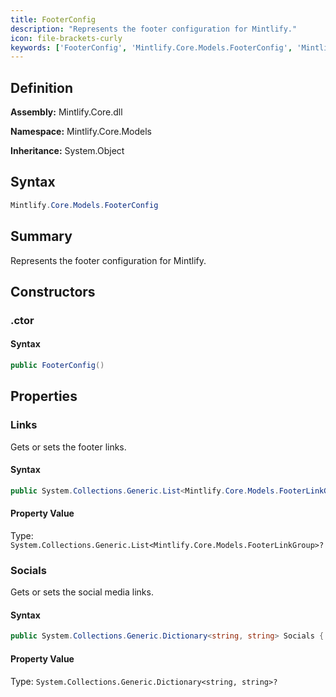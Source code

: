 ```yaml
---
title: FooterConfig
description: "Represents the footer configuration for Mintlify."
icon: file-brackets-curly
keywords: ['FooterConfig', 'Mintlify.Core.Models.FooterConfig', 'Mintlify.Core.Models', 'class', 'System.Object']
---
```


## Definition

**Assembly:** Mintlify.Core.dll

**Namespace:** Mintlify.Core.Models

**Inheritance:** System.Object

## Syntax

```csharp
Mintlify.Core.Models.FooterConfig
```

## Summary

Represents the footer configuration for Mintlify.

## Constructors

### .ctor

#### Syntax

```csharp
public FooterConfig()
```

## Properties

### Links

Gets or sets the footer links.

#### Syntax

```csharp
public System.Collections.Generic.List<Mintlify.Core.Models.FooterLinkGroup> Links { get; set; }
```

#### Property Value

Type: `System.Collections.Generic.List<Mintlify.Core.Models.FooterLinkGroup>?`

### Socials

Gets or sets the social media links.

#### Syntax

```csharp
public System.Collections.Generic.Dictionary<string, string> Socials { get; set; }
```

#### Property Value

Type: `System.Collections.Generic.Dictionary<string, string>?`

